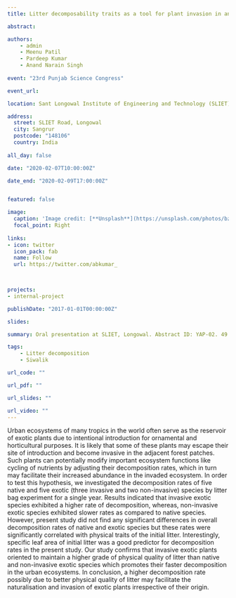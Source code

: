 ```yaml
---
title: Litter decomposability traits as a tool for plant invasion in an urban environment of north-western Siwalik region, India

abstract: 

authors:
    - admin
    - Meenu Patil
    - Pardeep Kumar
    - Anand Narain Singh
    
event: "23rd Punjab Science Congress"

event_url:

location: Sant Longowal Institute of Engineering and Technology (SLIET)

address:
  street: SLIET Road, Longowal   
  city: Sangrur
  postcode: "148106"
  country: India
  
all_day: false

date: "2020-02-07T10:00:00Z"

date_end: "2020-02-09T17:00:00Z"


featured: false

image:
  caption: 'Image credit: [**Unsplash**](https://unsplash.com/photos/bzdhc5b3Bxs)'
  focal_point: Right
  
links:
- icon: twitter
  icon_pack: fab
  name: Follow
  url: https://twitter.com/abkumar_
  


projects:
- internal-project

publishDate: "2017-01-01T00:00:00Z"

slides: 

summary: Oral presentation at SLIET, Longowal. Abstract ID: YAP-02. 49 p.

tags:
    - Litter decomposition
    - Siwalik

url_code: ""

url_pdf: ""

url_slides: ""

url_video: ""
---
```


Urban ecosystems of many tropics in the world often serve as the reservoir of exotic plants due to intentional introduction for ornamental and horticultural purposes. It is likely that some of these plants may escape their site of introduction and become invasive in the adjacent forest patches. Such plants can potentially modify important ecosystem functions like cycling of nutrients by adjusting their decomposition rates, which in turn may facilitate their increased abundance in the invaded ecosystem. In order to test this hypothesis, we investigated the decomposition rates of five native and five exotic (three invasive and two non-invasive) species by litter bag experiment for a single year. Results indicated that invasive exotic species exhibited a higher rate of decomposition, whereas, non-invasive exotic species exhibited slower rates as compared to native species. However, present study did not find any significant differences in overall decomposition rates of native and exotic species but these rates were significantly correlated with physical traits of the initial litter. Interestingly, specific leaf area of initial litter was a good predictor for decomposition rates in the present study. Our study confirms that invasive exotic plants oriented to maintain a higher grade of physical quality of litter than native and non-invasive exotic species which promotes their faster decomposition in the urban ecosystems. In conclusion, a higher decomposition rate possibly due to better physical quality of litter may facilitate the naturalisation and invasion of exotic plants irrespective of their origin.
